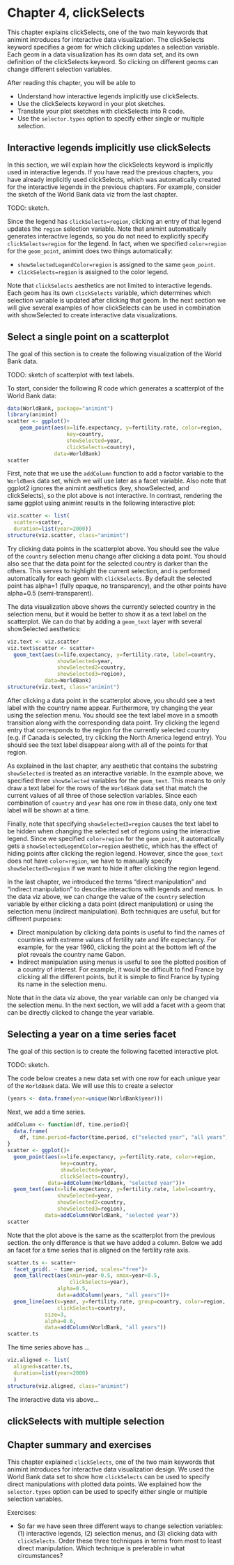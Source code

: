 # Chapter 4, clickSelects

This chapter explains clickSelects, one of the two main keywords that
animint introduces for interactive data visualization. The
clickSelects keyword specifies a geom for which clicking updates a
selection variable. Each geom in a data visualization has its own data
set, and its own definition of the clickSelects keyword. So clicking
on different geoms can change different selection variables.

After reading this chapter, you will be able to

* Understand how interactive legends implicitly use clickSelects.
* Use the clickSelects keyword in your plot sketches.
* Translate your plot sketches with clickSelects into R code.
* Use the `selector.types` option to specify either single or multiple
  selection.
  
## Interactive legends implicitly use clickSelects

In this section, we will explain how the clickSelects keyword is
implicitly used in interactive legends. If you have read the previous
chapters, you have already implicitly used clickSelects, which was
automatically created for the interactive legends in the previous
chapters. For example, consider the sketch of the World Bank data viz
from the last chapter.

TODO: sketch.

Since the legend has `clickSelects=region`, clicking an entry of that
legend updates the `region` selection variable. Note that animint
automatically generates interactive legends, so you do not need to
explicitly specify `clickSelects=region` for the legend. In fact, when
we specified `color=region` for the `geom_point`, animint does two
things automatically:

* `showSelectedLegendColor=region` is assigned to the same
  `geom_point`.
* `clickSelects=region` is assigned to the color legend.

Note that `clickSelects` aesthetics are not limited to interactive
legends. Each geom has its own `clickSelects` variable, which
determines which selection variable is updated after clicking that
geom. In the next section we will give several examples of how
clickSelects can be used in combination with showSelected to create
interactive data visualizations.

## Select a single point on a scatterplot

The goal of this section is to create the following visualization of
the World Bank data.

TODO: sketch of scatterplot with text labels.

To start, consider the following R code which generates a
scatterplot of the World Bank data:

```r
data(WorldBank, package="animint")
library(animint)
scatter <- ggplot()+
    geom_point(aes(x=life.expectancy, y=fertility.rate, color=region,
                   key=country,
                   showSelected=year,
                   clickSelects=country),
               data=WorldBank)
scatter
```

First, note that we use the `addColumn` function to add a factor
variable to the `WorldBank` data set, which we will use later as a
facet variable. Also note that ggplot2 ignores the animint aesthetics
(key, showSelected, and clickSelects), so the plot above is not
interactive. In contrast, rendering the same ggplot using animint
results in the following interactive plot:

```r
viz.scatter <- list(
  scatter=scatter,
  duration=list(year=2000))
structure(viz.scatter, class="animint")
```

Try clicking data points in the scatterplot above. You should see the
value of the `country` selection menu change after clicking a data
point. You should also see that the data point for the selected
country is darker than the others. This serves to highlight the
current selection, and is performed automatically for each geom with
`clickSelects`. By default the selected point has alpha=1 (fully
opaque, no transparency), and the other points have alpha=0.5
(semi-transparent).

The data visualization above shows the currently selected country in
the selection menu, but it would be better to show it as a text label
on the scatterplot. We can do that by adding a `geom_text` layer with
several showSelected aesthetics:

```r
viz.text <- viz.scatter
viz.text$scatter <- scatter+
  geom_text(aes(x=life.expectancy, y=fertility.rate, label=country,
                showSelected=year,
                showSelected2=country,
                showSelected3=region),
            data=WorldBank)
structure(viz.text, class="animint")
```

After clicking a data point in the scatterplot above, you should see a
text label with the country name appear. Furthermore, try changing the
year using the selection menu. You should see the text label move in a
smooth transition along with the corresponding data point. Try
clicking the legend entry that corresponds to the region for the
currently selected country (e.g. if Canada is selected, try clicking
the North America legend entry). You should see the text label
disappear along with all of the points for that region.

As explained in the last chapter, any aesthetic that contains the
substring `showSelected` is treated as an interactive variable. In the
example above, we specified three `showSelected` variables for the
`geom_text`. This means to only draw a text label for the rows of the
`WorldBank` data set that match the current values of all three of
those selection variables. Since each combination of `country` and
`year` has one row in these data, only one text label will be shown at
a time.

Finally, note that specifying `showSelected3=region` causes the text
label to be hidden when changing the selected set of regions using the
interactive legend. Since we specified `color=region` for the
`geom_point`, it automatically gets a `showSelectedLegendColor=region`
aesthetic, which has the effect of hiding points after clicking the
region legend. However, since the `geom_text` does not have
`color=region`, we have to manually specify `showSelected3=region` if
we want to hide it after clicking the region legend.

In the last chapter, we introduced the terms "direct manipulation" and
"indirect manipulation" to describe interactions with legends and
menus. In the data viz above, we can change the value of the `country`
selection variable by either clicking a data point (direct
manipulation) or using the selection menu (indirect
manipulation). Both techniques are useful, but for different
purposes:

* Direct manipulation by clicking data points is useful to find the
  names of countries with extreme values of fertility rate and life
  expectancy. For example, for the year 1960, clicking the point at
  the bottom left of the plot reveals the country name Gabon.
* Indirect manipulation using menus is useful to see the plotted
  position of a country of interest. For example, it would be
  difficult to find France by clicking all the different points, but
  it is simple to find France by typing its name in the selection
  menu.
  
Note that in the data viz above, the year variable can only be changed
via the selection menu. In the next section, we will add a facet with
a geom that can be directly clicked to change the year variable.

## Selecting a year on a time series facet

The goal of this section is to create the following facetted
interactive plot.

TODO: sketch.

The code below creates a new data set with one row for each unique
year of the `WorldBank` data. We will use this to create a selector 

```r
(years <- data.frame(year=unique(WorldBank$year)))
```

Next, we add a time series.

```r
addColumn <- function(df, time.period){
  data.frame(
    df, time.period=factor(time.period, c("selected year", "all years")))
}
scatter <- ggplot()+
  geom_point(aes(x=life.expectancy, y=fertility.rate, color=region,
                 key=country,
                 showSelected=year,
                 clickSelects=country),
             data=addColumn(WorldBank, "selected year"))+
  geom_text(aes(x=life.expectancy, y=fertility.rate, label=country,
                showSelected=year,
                showSelected2=country,
                showSelected3=region),
            data=addColumn(WorldBank, "selected year"))
scatter
```

Note that the plot above is the same as the scatterplot from the
previous section. the only difference is that we have added a
column. Below we add an facet for a time series that is aligned on the
fertility rate axis.

```r
scatter.ts <- scatter+
  facet_grid(. ~ time.period, scales="free")+
  geom_tallrect(aes(xmin=year-0.5, xmax=year+0.5,
                    clickSelects=year),
                alpha=0.5,
                data=addColumn(years, "all years"))+
  geom_line(aes(x=year, y=fertility.rate, group=country, color=region,
                clickSelects=country),
            size=3,
            alpha=0.6,
            data=addColumn(WorldBank, "all years"))
scatter.ts
```

The time series above has ...

```r
viz.aligned <- list(
  aligned=scatter.ts,
  duration=list(year=2000)
  )
structure(viz.aligned, class="animint")
```

The interactive data vis above...

## clickSelects with multiple selection

## Chapter summary and exercises

This chapter explained `clickSelects`, one of the two main keywords
that animint introduces for interactive data visualization design. We
used the World Bank data set to show how `clickSelects` can be used to
specify direct manipulations with plotted data points. We explained
how the `selector.types` option can be used to specify either single
or multiple selection variables.

Exercises:

* So far we have seen three different ways to change selection
  variables: (1) interactive legends, (2) selection menus, and (3)
  clicking data with `clickSelects`. Order these three techniques in
  terms from most to least direct manipulation. Which technique is
  preferable in what circumstances?
